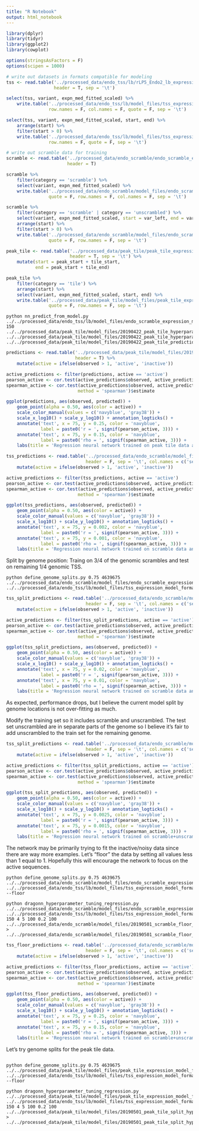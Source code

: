 ```yaml
---
title: "R Notebook"
output: html_notebook
---
```


```r
library(dplyr)
library(tidyr)
library(ggplot2)
library(cowplot)

options(stringsAsFactors = F)
options(scipen = 1000)
```

```r
# write out datasets in formats compatible for modeling
tss <- read.table('../processed_data/endo_tss/lb/rLP5_Endo2_lb_expression_formatted_std.txt',
                  header = T, sep = '\t')

select(tss, variant, expn_med_fitted_scaled) %>% 
    write.table('../processed_data/endo_tss/lb/model_files/tss_expression_model_format_values_only.txt',
                row.names = F, col.names = F, quote = F, sep = '\t')

select(tss, variant, expn_med_fitted_scaled, start, end) %>% 
    arrange(start) %>% 
    filter(start > 0) %>% 
    write.table('../processed_data/endo_tss/lb/model_files/tss_expression_model_format.txt',
                row.names = F, quote = F, sep = '\t')

# write out scramble data for training
scramble <- read.table('../processed_data/endo_scramble/endo_scramble_expression_formatted_std.txt',
                       header = T)

scramble %>% 
    filter(category == 'scramble') %>% 
    select(variant, expn_med_fitted_scaled) %>% 
    write.table('../processed_data/endo_scramble/model_files/endo_scramble_expression_model_format_values_only.txt',
                quote = F, row.names = F, col.names = F, sep = '\t')

scramble %>% 
    filter(category == 'scramble' | category == 'unscrambled') %>% 
    select(variant, expn_med_fitted_scaled, start = var_left, end = var_right) %>% 
    arrange(start) %>% 
    filter(start > 0) %>% 
    write.table('../processed_data/endo_scramble/model_files/endo_scramble_expression_model_format.txt',
                quote = F, row.names = F, sep = '\t')

peak_tile <- read.table('../processed_data/peak_tile/peak_tile_expression_formatted_std.txt',
                        header = T, sep = '\t') %>% 
    mutate(start = peak_start + tile_start,
           end = peak_start + tile_end)

peak_tile %>% 
    filter(category == 'tile') %>% 
    arrange(start) %>% 
    select(variant, expn_med_fitted_scaled, start, end) %>% 
    write.table('../processed_data/peak_tile/model_files/peak_tile_expression_model_format.txt',
                quote = F, row.names = F, sep = '\t')
```

```
python nn_predict_from_model.py ../../processed_data/endo_tss/lb/model_files/endo_scramble_expression_model_format_values_only.txt 150 ../../processed_data/peak_tile/model_files/20190422_peak_tile_hyperparam_tuned.arch.json ../../processed_data/peak_tile/model_files/20190422_peak_tile_hyperparam_tuned.weights.h5 ../../processed_data/peak_tile/model_files/20190422_peak_tile_predictions_for_tss.txt
```

```r
predictions <- read.table('../processed_data/peak_tile/model_files/20190422_peak_tile_predictions_for_tss.txt',
                          header = T) %>% 
    mutate(active = ifelse(observed > 1, 'active', 'inactive'))

active_predictions <- filter(predictions, active == 'active')
pearson_active <- cor.test(active_predictions$observed, active_predictions$predicted)$estimate
spearman_active <- cor.test(active_predictions$observed, active_predictions$predicted,
                           method = 'spearman')$estimate

ggplot(predictions, aes(observed, predicted)) + 
    geom_point(alpha = 0.50, aes(color = active)) +
    scale_color_manual(values = c('navyblue', 'gray38')) +
    scale_x_log10() + scale_y_log10() + annotation_logticks() +
    annotate('text', x = 75, y = 0.25, color = 'navyblue',
             label = paste0('r = ', signif(pearson_active, 3))) +
    annotate('text', x = 75, y = 0.15, color = 'navyblue',
             label = paste0('rho = ', signif(spearman_active, 3))) +
    labs(title = 'Regression neural network trained on peak tile data and\n predicted on TSS data')
```


```r
tss_predictions <- read.table('../processed_data/endo_scramble/model_files/20190429_scramble_hyperparam_tuned_predictions.txt',
                              header = F, sep = '\t', col.names = c('sequence', 'predicted', 'observed')) %>% 
    mutate(active = ifelse(observed > 1, 'active', 'inactive'))

active_predictions <- filter(tss_predictions, active == 'active')
pearson_active <- cor.test(active_predictions$observed, active_predictions$predicted)$estimate
spearman_active <- cor.test(active_predictions$observed, active_predictions$predicted,
                           method = 'spearman')$estimate

ggplot(tss_predictions, aes(observed, predicted)) + 
    geom_point(alpha = 0.50, aes(color = active)) +
    scale_color_manual(values = c('navyblue', 'gray38')) +
    scale_x_log10() + scale_y_log10() + annotation_logticks() +
    annotate('text', x = 75, y = 0.002, color = 'navyblue',
             label = paste0('r = ', signif(pearson_active, 3))) +
    annotate('text', x = 75, y = 0.001, color = 'navyblue',
             label = paste0('rho = ', signif(spearman_active, 3))) +
    labs(title = 'Regression neural network trained on scramble data and\n predicted on TSS data (not genome split)')
```

Split by genome position: Traing on 3/4 of the genomic scrambles and test on remaining
1/4 genomic TSS.

```
python define_genome_splits.py 0.75 4639675 ../../processed_data/endo_scramble/model_files/endo_scramble_expression_model_format.txt ../../processed_data/endo_tss/lb/model_files/tss_expression_model_format.txt
```

```r
tss_split_predictions <- read.table('../processed_data/endo_scramble/model_files/20190430_scramble_genome_split_hyperparam_tuned_predictions.txt',
                              header = F, sep = '\t', col.names = c('sequence', 'predicted', 'observed')) %>% 
    mutate(active = ifelse(observed > 1, 'active', 'inactive'))

active_predictions <- filter(tss_split_predictions, active == 'active')
pearson_active <- cor.test(active_predictions$observed, active_predictions$predicted)$estimate
spearman_active <- cor.test(active_predictions$observed, active_predictions$predicted,
                           method = 'spearman')$estimate

ggplot(tss_split_predictions, aes(observed, predicted)) + 
    geom_point(alpha = 0.50, aes(color = active)) +
    scale_color_manual(values = c('navyblue', 'gray38')) +
    scale_x_log10() + scale_y_log10() + annotation_logticks() +
    annotate('text', x = 75, y = 0.02, color = 'navyblue',
             label = paste0('r = ', signif(pearson_active, 3))) +
    annotate('text', x = 75, y = 0.01, color = 'navyblue',
             label = paste0('rho = ', signif(spearman_active, 3))) +
    labs(title = 'Regression neural network trained on scramble data and\n predicted on TSS data (genome split)')
```

As expected, performance drops, but I believe the current model split by genome locations is not over-fitting as much.

Modify the training set so it includes scramble and unscrambled. The test set unscrambled are in 
separate parts of the genome so I believe it's fair to add unscrambled to the train set for the remaining genome.

```r
tss_split_predictions <- read.table('../processed_data/endo_scramble/model_files/20190501_scramble_genome_split_hyperparam_tuned_predictions.txt',
                              header = F, sep = '\t', col.names = c('sequence', 'predicted', 'observed')) %>% 
    mutate(active = ifelse(observed > 1, 'active', 'inactive'))

active_predictions <- filter(tss_split_predictions, active == 'active')
pearson_active <- cor.test(active_predictions$observed, active_predictions$predicted)$estimate
spearman_active <- cor.test(active_predictions$observed, active_predictions$predicted,
                           method = 'spearman')$estimate

ggplot(tss_split_predictions, aes(observed, predicted)) + 
    geom_point(alpha = 0.50, aes(color = active)) +
    scale_color_manual(values = c('navyblue', 'gray38')) +
    scale_x_log10() + scale_y_log10() + annotation_logticks() +
    annotate('text', x = 75, y = 0.0025, color = 'navyblue',
             label = paste0('r = ', signif(pearson_active, 3))) +
    annotate('text', x = 75, y = 0.0015, color = 'navyblue',
             label = paste0('rho = ', signif(spearman_active, 3))) +
    labs(title = 'Regression neural network trained on scramble+unscramble data and\n predicted on TSS data (genome split)')
```

The network may be primarily trying to fit the inactive/noisy data since there are way more examples.
Let's "floor" the data by setting all values less than 1 equal to 1. Hopefully this will encourage the network
to focus on the active sequences.

```
python define_genome_splits.py 0.75 4639675 ../../processed_data/endo_scramble/model_files/endo_scramble_expression_model_format.txt ../../processed_data/endo_tss/lb/model_files/tss_expression_model_format.txt --floor

python dragonn_hyperparameter_tuning_regression.py ../../processed_data/endo_scramble/model_files/endo_scramble_expression_model_format_train_genome_split.txt ../../processed_data/endo_tss/lb/model_files/tss_expression_model_format_test_genome_split.txt 150 4 5 100 0.2 100 ../../processed_data/endo_scramble/model_files/20190501_scramble_floor_hyperparam_tuned > ../../processed_data/endo_scramble/model_files/20190501_scramble_floor_hyperparam_tuned.log
```


```r
tss_floor_predictions <- read.table('../processed_data/endo_scramble/model_files/20190501_scramble_floor_hyperparam_tuned_predictions.txt',
                              header = F, sep = '\t', col.names = c('sequence', 'predicted', 'observed')) %>% 
    mutate(active = ifelse(observed > 1, 'active', 'inactive'))

active_predictions <- filter(tss_floor_predictions, active == 'active')
pearson_active <- cor.test(active_predictions$observed, active_predictions$predicted)$estimate
spearman_active <- cor.test(active_predictions$observed, active_predictions$predicted,
                           method = 'spearman')$estimate

ggplot(tss_floor_predictions, aes(observed, predicted)) + 
    geom_point(alpha = 0.50, aes(color = active)) +
    scale_color_manual(values = c('navyblue', 'gray38')) +
    scale_x_log10() + scale_y_log10() + annotation_logticks() +
    annotate('text', x = 75, y = 0.25, color = 'navyblue',
             label = paste0('r = ', signif(pearson_active, 3))) +
    annotate('text', x = 75, y = 0.15, color = 'navyblue',
             label = paste0('rho = ', signif(spearman_active, 3))) +
    labs(title = 'Regression neural network trained on scramble+unscramble data and\n predicted on TSS data (floored data)')
```

Let's try genome splits for the peak tile data.

```

python define_genome_splits.py 0.75 4639675 ../../processed_data/peak_tile/model_files/peak_tile_expression_model_format.txt ../../processed_data/endo_tss/lb/model_files/tss_expression_model_format.txt --floor

python dragonn_hyperparameter_tuning_regression.py ../../processed_data/peak_tile/model_files/peak_tile_expression_model_format_train_genome_split.txt ../../processed_data/endo_tss/lb/model_files/tss_expression_model_format_test_genome_split.txt 150 4 5 100 0.2 100 ../../processed_data/peak_tile/model_files/20190501_peak_tile_split_hyperparam_tuned > ../../processed_data/peak_tile/model_files/20190501_peak_tile_split_hyperparam_tuned.log
```